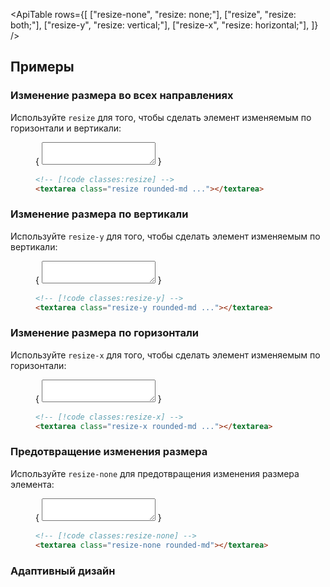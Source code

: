 

<ApiTable
  rows={[
    ["resize-none", "resize: none;"],
    ["resize", "resize: both;"],
    ["resize-y", "resize: vertical;"],
    ["resize-x", "resize: horizontal;"],
  ]}
/>

## Примеры

### Изменение размера во всех направлениях

Используйте `resize` для того, чтобы сделать элемент изменяемым по горизонтали и вертикали:

<Figure hint="Перетащите ручку textarea в демо, чтобы увидеть ожидаемое поведение">

<Example>
  {
    <textarea
      rows="2"
      className="mx-auto block w-80 resize rounded-md p-2 text-sm text-gray-950 outline-1 outline-gray-900/10 focus:outline-2 focus:outline-gray-900 dark:bg-gray-950/25 dark:text-white dark:outline-1 dark:outline-white/5 dark:focus:outline-white/20"
    ></textarea>
  }
</Example>

```html
<!-- [!code classes:resize] -->
<textarea class="resize rounded-md ..."></textarea>
```

</Figure>

### Изменение размера по вертикали

Используйте `resize-y` для того, чтобы сделать элемент изменяемым по вертикали:

<Figure hint="Перетащите ручку textarea в демо, чтобы увидеть ожидаемое поведение">

<Example>
  {
    <textarea
      rows="2"
      className="mx-auto block w-80 resize-y rounded-md p-2 text-sm text-gray-950 outline-1 outline-gray-900/10 focus:outline-2 focus:outline-gray-900 dark:bg-gray-950/25 dark:text-white dark:outline-1 dark:outline-white/5 dark:focus:outline-white/20"
    ></textarea>
  }
</Example>

```html
<!-- [!code classes:resize-y] -->
<textarea class="resize-y rounded-md ..."></textarea>
```

</Figure>

### Изменение размера по горизонтали

Используйте `resize-x` для того, чтобы сделать элемент изменяемым по горизонтали:

<Figure hint="Перетащите ручку textarea в демо, чтобы увидеть ожидаемое поведение">

<Example>
  {
    <textarea
      rows="2"
      className="mx-auto block w-80 resize-x rounded-md p-2 text-sm text-gray-950 outline-1 outline-gray-900/10 focus:outline-2 focus:outline-gray-900 dark:bg-gray-950/25 dark:text-white dark:outline-1 dark:outline-white/5 dark:focus:outline-white/20"
    ></textarea>
  }
</Example>

```html
<!-- [!code classes:resize-x] -->
<textarea class="resize-x rounded-md ..."></textarea>
```

</Figure>

### Предотвращение изменения размера

Используйте `resize-none` для предотвращения изменения размера элемента:

<Figure hint="Обратите внимание, что ручка textarea исчезла">

<Example>
  {
    <textarea
      rows="2"
      className="mx-auto block w-80 resize-none rounded-md p-2 text-sm text-gray-950 outline-1 outline-gray-900/10 focus:outline-2 focus:outline-gray-900 dark:bg-gray-950/25 dark:text-white dark:outline-1 dark:outline-white/5 dark:focus:outline-white/20"
    ></textarea>
  }
</Example>

```html
<!-- [!code classes:resize-none] -->
<textarea class="resize-none rounded-md"></textarea>
```

</Figure>

### Адаптивный дизайн

<ResponsiveDesign property="resize" defaultClass="resize-none" featuredClass="resize" />
